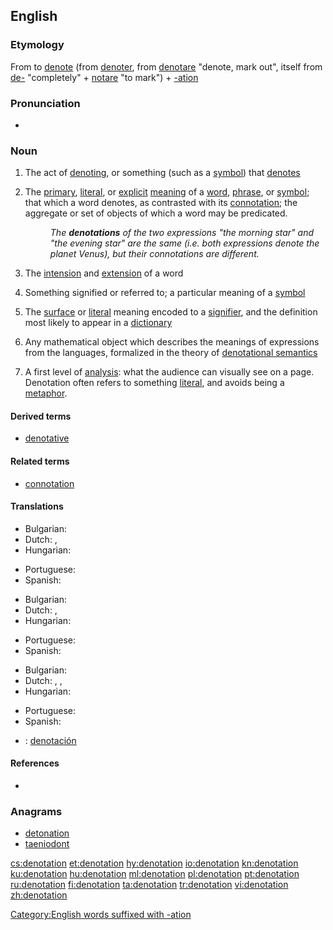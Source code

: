 ==English==
{{wikipedia}}

===Etymology===
From to [[denote]] (from {{etyl|frm|en}} [[denoter]], from {{etyl|la|en}} [[denotare]] "denote, mark out", itself from [[de-]] "completely" + [[notare]] "to mark") + [[-ation]]

===Pronunciation===
* {{rhymes|eɪʃən}}

===Noun===
{{en-noun}}

# The act of [[denoting]], or something (such as a [[symbol]]) that [[denote]]s
# {{context|logic|linguistics|semiotics|lang=en}} The [[primary]], [[literal]], or [[explicit]] [[meaning]] of a [[word]], [[phrase]], or [[symbol]]; that which a word denotes, as contrasted with its [[connotation]]; the aggregate or set of objects of which a word may be predicated.
#: ''The '''denotations''' of the two expressions "the morning star" and "the evening star" are the same (i.e. both expressions denote the planet Venus), but their connotations are different.''
# {{context|philosophy|logic|lang=en}} The [[intension]] and [[extension]] of a word
# {{context|semantics|lang=en}} Something signified or referred to; a particular meaning of a [[symbol]]
# {{context|semiotics|lang=en}} The [[surface]] or [[literal]] meaning encoded to a [[signifier]], and the definition most likely to appear in a [[dictionary]]
# {{context|computer science|lang=en}} Any mathematical object which describes the meanings of expressions from the languages, formalized in the theory of [[denotational semantics]]
# {{context|media-studies|lang=en}} A first level of [[analysis]]: what the audience can visually see on a page. Denotation often refers to something [[literal]], and avoids being a [[metaphor]].

====Derived terms====
* [[denotative]]

====Related terms====
* [[connotation]]

====Translations====
{{trans-top|act of denoting}}
* Bulgarian: {{t|bg|означаване|n}}
* Dutch: {{t+|nl|denotatie}}, {{t+|nl|beschrijving}}
* Hungarian: {{t+|hu|megjelölés}}
{{trans-mid}}
* Portuguese: {{t+|pt|denotação|f}}
* Spanish: {{t+|es|denotación|f}}
{{trans-bottom}}

{{trans-top|primary or explicit meaning}}
* Bulgarian: {{t|bg|главно значение|n}}
* Dutch: {{t+|nl|denotatie}}, {{t+|nl|betekenis}}
* Hungarian: {{t+|hu|jelentés}}
{{trans-mid}}
* Portuguese: {{t+|pt|denotação|f}}
* Spanish: {{t+|es|denotación|f}}
{{trans-bottom}}

{{trans-top|something signified or referred to}}
* Bulgarian: {{t+|bg|обозначение|n}}
* Dutch: {{t|nl|aanduiding}}, {{t+|nl|denotatie}}, {{t+|nl|betekenis}}
* Hungarian: {{t+|hu|jel}}
{{trans-mid}}
* Portuguese: {{t+|pt|denotação|f}}
* Spanish: {{t+|es|denotación|f}}
{{trans-bottom}}

{{checktrans-top}}
* {{ttbc|es}}: [[denotación]]
{{trans-bottom}}

[[Category:English words suffixed with -ation]]

====References====
* {{R:OED2}}

===Anagrams===
* [[detonation#English|detonation]]
* [[taeniodont#English|taeniodont]]

[[cs:denotation]]
[[et:denotation]]
[[hy:denotation]]
[[io:denotation]]
[[kn:denotation]]
[[ku:denotation]]
[[hu:denotation]]
[[ml:denotation]]
[[pl:denotation]]
[[pt:denotation]]
[[ru:denotation]]
[[fi:denotation]]
[[ta:denotation]]
[[tr:denotation]]
[[vi:denotation]]
[[zh:denotation]]